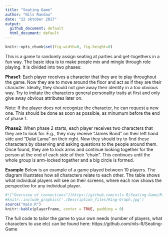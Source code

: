 ```yaml
---
title: "Seating Game"
author: "Nils Randau"
date: "22 oktober 2017"
output:
  github_document: default
  html_document: default
---
```


```r
knitr::opts_chunk$set(fig.width=8, fig.height=8)
```

This is a game to randomly assign seating at parties and get-togethers in a fun way. The basic idea is to make people mix and mingle through role playing. It is divided into two phases:

<b>Phase1</b>:
Each player receives a character that they are to play throughout the game. Now they are to move around the floor and act as if they are their character. Ideally, they should not give away their identity in a too obvious way. Try to imitate the characters general personality traits at first and only give away obvious attributes later on.

Note: If the player does not recognize the character, he can request a new one. This should be done as soon as possible, as minumum before the end of phase 1.

<b>Phase2</b>:
When phase 2 starts, each player receives two characters that they are to look for. E.g., they may receive "James Bond" on their left hand side and "Dalai Lama" on their right. Now they should try to find these characters by observing and asking questions to the people around them. Once found, they are to lock arms and continue looking together for the person at the end of each side of their "chain". This continues until the whole group is arm-locked together and a big circle is formed.

<b>Example</b>
Below is an example of a game played between 10 players. The diagram illustrates how all characters relate to each other. The table shows what individual players will see on their screens, where each row shows the perspective for any individual player.

```r
#!["Overview of connections"](https://github.com/nils-R/Seating-Game/Ring-Graph.png)
#knitr::include_graphics('./Description_files/Ring-Graph.jpg')
source("main.R")
knitr::kable(playerFrame, center = TRUE, padding = 0)
```

The full code to tailor the game to your own needs (number of players, what characters to use etc) can be found here: https://github.com/nils-R/Seating-Game
